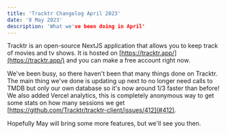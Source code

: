 ```yaml
---
title: 'Tracktr Changelog April 2023'
date: '8 May 2023'
description: 'What we've been doing in April'
---
```


Tracktr is an open-source NextJS application that allows you to keep track of movies and tv shows. It is hosted on [https://tracktr.app/](https://tracktr.app/) and you can make a free account right now.

We've been busy, so there haven't been that many things done on Tracktr. The main thing we've done is updating up next to no longer need calls to TMDB but only our own database so it's now around 1/3 faster than before! We also added Vercel analytics, this is completely anonymous way to get some stats on how many sessions we get [https://github.com/Tracktr/tracktr-client/issues/412](#412).

Hopefully May will bring some more features, but we'll see you then.
